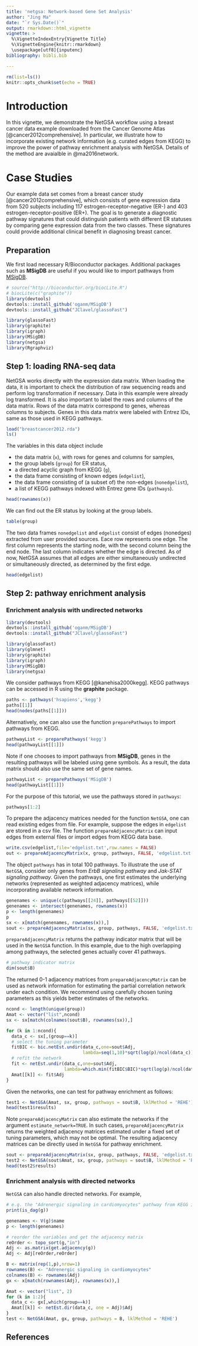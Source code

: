 ```yaml
---
title: 'netgsa: Network-based Gene Set Analysis'
author: "Jing Ma"
date: "`r Sys.Date()`"
output: rmarkdown::html_vignette
vignette: >
  %\VignetteIndexEntry{Vignette Title}
  %\VignetteEngine{knitr::rmarkdown}
  \usepackage[utf8]{inputenc}
bibliography: bibli.bib

---
```


```r
rm(list=ls())
knitr::opts_chunk$set(echo = TRUE)
```

# Introduction

In this vignette, we demonstrate the NetGSA workflow using a breast cancer data example downloaded from the Cancer Genome Atlas [@cancer2012comprehensive]. In particular, we illustrate how to incorporate existing network information (e.g. curated edges from KEGG) to improve the power of pathway enrichment analysis with NetGSA. Details of the method are avaialble in @ma2016network.  

# Case Studies
Our example data set comes from a breast cancer study [@cancer2012comprehensive], which consists of gene expression data from 520 subjects including 117 estrogen-receptor-negative (ER-) and 403 estrogen-receptor-positive (ER+). The goal is to generate a diagnostic pathway signatures that could distinguish patients with different ER statuses by comparing gene expression data from the two classes. These signatures could provide additional clinical benefit in diagnosing breast cancer.

## Preparation
We first load necessary R/Bioconductor packages. Additional packages such as **MSigDB** are useful if you would like to import pathways from [MSigDB](http://software.broadinstitute.org/gsea/msigdb). 

```r
# source("http://bioconductor.org/biocLite.R")
# biocLite(c("graphite"))
library(devtools)
devtools::install_github('oganm/MSigDB')
devtools::install_github("JClavel/glassoFast")

library(glassoFast)
library(graphite)
library(igraph)
library(MSigDB) 
library(netgsa)
library(Rgraphviz)
```


## Step 1: loading RNA-seq data

NetGSA works directly with the expression data matrix. When loading the data, it is important to check the distribution of raw sequencing reads and perform log transformation if necessary. Data in this example were already log transformed. It is also important to label the rows and columns of the data matrix. Rows of the data matrix correspond to genes, whereas columns to subjects. Genes in this data matrix were labeled with Entrez IDs, same as those used in KEGG pathways. 

```r
load("breastcancer2012.rda")
ls()
```

The variables in this data object include 

 - the data matrix (`x`), with rows for genes and columns for samples, 
 - the group labels (`group`) for ER status, 
 - a directed acyclic graph from KEGG (`g`), 
 - the data frame consisting of known edges (`edgelist`), 
 - the data frame consisting of (a subset of) the non-edges (`nonedgelist`), 
 - a list of KEGG pathways indexed with Entrez gene IDs (`pathways`). 


```r
head(rownames(x))
```

We can find out the ER status by looking at the group labels.
```r
table(group)
```

The two data frames `nonedgelist` and `edgelist` consist of edges (nonedges) extracted from user provided sources. Eace row represents one edge. The first column represents the starting node, with the second column being the end node. The last column indicates whether the edge is directed. As of now, NetGSA assumes that all edges are either simultaneously undirected or simultaneously directed, as determined by the first edge.  
```r
head(edgelist)
```

## Step 2: pathway enrichment analysis

### Enrichment analysis with undirected networks
```r
library(devtools)
devtools::install_github('oganm/MSigDB')
devtools::install_github("JClavel/glassoFast")

library(glassoFast)
library(glmnet)
library(graphite)
library(igraph)
library(MSigDB) 
library(netgsa)
```

We consider pathways from KEGG [@kanehisa2000kegg]. KEGG pathways can be accessed in R using the **graphite** package. 
```r
paths <- pathways('hsapiens','kegg')
paths[[1]]
head(nodes(paths[[1]]))
```

Alternatively, one can also use the function `preparePathways` to import pathways from KEGG. 
```r
pathwayList <- preparePathways('kegg')
head(pathwayList[[1]])
```

Note if one chooses to import pathways from **MSigDB**, genes in the resulting pathways will be labeled using gene symbols. As a result, the data matrix should also use the same set of gene names. 
```r
pathwayList <- preparePathways('MSigDB')
head(pathwayList[[1]])
```


For the purpose of this tutorial, we use the pathways stored in `pathways`:
```r
pathways[1:2]
```

To prepare the adjacency matrices needed for the function `NetGSA`, one can read existing edges from file. For example, suppose the edges in `edgelist` are stored in a csv file. The function `prepareAdjacencyMatrix` can input edges from external files or import edges from KEGG data base. 
```r
write.csv(edgelist,file='edgelist.txt',row.names = FALSE)
out <- prepareAdjacencyMatrix(x, group, pathways, FALSE, 'edgelist.txt', NULL)
```

The object `pathways` has in total 100 pathways. To illustrate the use of `NetGSA`, consider only genes from *ErbB signaling pathway* and *Jak-STAT signaling pathway*. Given the pathways, one first estimates the underlying networks (represented as weighted adjacency matrices), while incorporating available network information. 

```r
genenames <- unique(c(pathways[[24]], pathways[[52]]))
genenames <- intersect(genenames, rownames(x))
p <- length(genenames)
p
sx <- x[match(genenames, rownames(x)),]
sout <- prepareAdjacencyMatrix(sx, group, pathways, FALSE, 'edgelist.txt', NULL)
```

`prepareAdjacencyMatrix` returns the pathway indicator matrix that will be used in the `NetGSA` function. In this example, due to the high overlapping among pathways, the selected genes actually cover 41 pathways.  
```r
# pathway indicator matrix
dim(sout$B)
```

The returned 0-1 adjacency matrices from `prepareAdjacencyMatrix` can be used as network information for estimating the partial correlation network under each condition. We recommend using carefully chosen tuning parameters as this yields better estimates of the networks. 
```r
ncond <- length(unique(group))
Amat <- vector("list",ncond)
sx <- sx[match(colnames(sout$B), rownames(sx)),]

for (k in 1:ncond){
  data_c <- sx[,(group==k)]
  # select the tuning parameter
  fitBIC <- bic.netEst.undir(data_c,one=sout$Adj,
                             lambda=seq(1,10)*sqrt(log(p)/ncol(data_c)),eta=0.1)
  # refit the network
  fit <- netEst.undir(data_c,one=sout$Adj,
                      lambda=which.min(fitBIC$BIC)*sqrt(log(p)/ncol(data_c)),eta=0.1)
  Amat[[k]] <- fit$Adj
}
```

Given the networks, one can test for pathway enrichment as follows:
```r
test1 <- NetGSA(Amat, sx, group, pathways = sout$B, lklMethod = 'REHE')
head(test1$results)
```

Note `prepareAdjacencyMatrix` can also estimate the networks if the argument `estimate_network=TRUE`. In such cases, `prepareAdjacencyMatrix` returns the weighted adjacency matrices estimated under a fixed set of tuning parameters, which may not be optimal. The resulting adjacency matrices can be directly used in `NetGSA` for pathway enrichment. 
```r
sout <- prepareAdjacencyMatrix(sx, group, pathways, FALSE, 'edgelist.txt', NULL, estimate_network=TRUE, lambda_c = 9, eta=0.1)
test2 <- NetGSA(sout$Amat, sx, group, pathways = sout$B, lklMethod = 'REHE')
head(test2$results)
```

### Enrichment analysis with directed networks
`NetGSA` can also handle directed networks. For example, 
```r
# e.g. the "Adrenergic signaling in cardiomyocytes" pathway from KEGG is a DAG.
print(is_dag(g))

genenames <- V(g)$name
p <- length(genenames)

# reorder the variables and get the adjacency matrix
reOrder <- topo_sort(g,"in")
Adj <- as.matrix(get.adjacency(g))
Adj <- Adj[reOrder,reOrder]

B <- matrix(rep(1,p),nrow=1)
rownames(B) <- "Adrenergic signaling in cardiomyocytes"
colnames(B) <- rownames(Adj)
gx <- x[match(rownames(Adj), rownames(x)),]

Amat <- vector("list", 2)
for (k in 1:2){
  data_c <- gx[,which(group==k)]
  Amat[[k]] <- netEst.dir(data_c, one = Adj)$Adj
}
test <- NetGSA(Amat, gx, group, pathways = B, lklMethod = 'REHE')

```

## References


